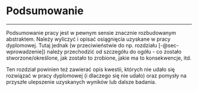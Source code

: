 # Podsumowanie {#podsumowanie}

------------------------------------------------------------------------

Podsumowanie pracy jest w pewnym sensie znacznie rozbudowanym abstraktem. Należy wyliczyć i opisać osiągnięcia uzyskane w pracy dyplomowej. Tutaj jednak (w przeciwieństwie do np. rozdziału [-@sec-wprowadzenie]) należy przechodzić od szczegółu do ogółu - co zostało stworzone/określone, jak zostało to zrobione, jakie ma to konsekwencje, itd.

Ten rozdział powinien też zawierać opis kwestii, których nie udało się rozwiązać w pracy dyplomowej (i dlaczego się nie udało) oraz pomysły na przyszłe ulepszenie uzyskanych wyników lub dalsze badania.
